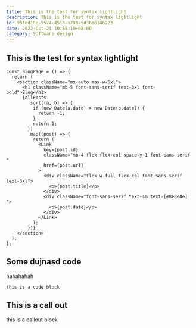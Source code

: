 ```yaml
---
title: This is the test for syntax lightlight
description: This is the test for syntax lightlight
id: 961ed19e-5574-4513-a798-5d3ba6146223
date: 2022-Oct-21 10:55:10+08:00
category: Software design
---
```


## This is the test for syntax lightlight

```tsx
const BlogPage = () => {
  return (
    <section className="mx-auto max-w-5xl">
      <h1 className="mb-5 font-sans-serif text-3xl font-bold">Blog</h1>
      {allPosts
        .sort((a, b) => {
          if (new Date(a.date) > new Date(b.date)) {
            return -1;
          }
          return 1;
        })
        .map((post) => {
          return (
            <Link
              key={post.id}
              className="mb-4 flex flex-col space-y-1 font-sans-serif "
              href={post.url}
            >
              <div className="flex w-full flex-col font-sans-serif text-3xl">
                <p>{post.title}</p>
              </div>
              <div className="font-sans-serif text-sm text-[#8e8e8e] ">
                <p>{post.date}</p>
              </div>
            </Link>
          );
        })}
    </section>
  );
};
```

## Some dujnasd code

hahahahah

`this is a code block`

## This is a call out 

<Callout emoji="🥸">

this is a callout block

</Callout>